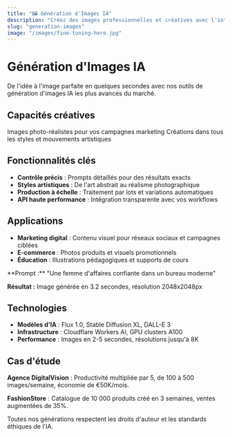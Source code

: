 ```yaml
---
title: "🖼️ Génération d'Images IA"
description: "Créez des images professionnelles et créatives avec l'intelligence artificielle"
slug: "generation-images"
image: "/images/fine-tuning-hero.jpg"
---
```


# Génération d'Images IA

De l'idée à l'image parfaite en quelques secondes avec nos outils de génération d'images IA les plus avancés du marché.

## Capacités créatives

<CardGroup cols={2}>
  <Card title="Photographie réaliste" icon="camera">
    Images photo-réalistes pour vos campagnes marketing
  </Card>
  <Card title="Illustrations artistiques" icon="paint-brush">
    Créations dans tous les styles et mouvements artistiques
  </Card>
</CardGroup>

## Fonctionnalités clés

- **Contrôle précis** : Prompts détaillés pour des résultats exacts
- **Styles artistiques** : De l'art abstrait au réalisme photographique
- **Production à échelle** : Traitement par lots et variations automatiques
- **API haute performance** : Intégration transparente avec vos workflows

## Applications

- **Marketing digital** : Contenu visuel pour réseaux sociaux et campagnes ciblées
- **E-commerce** : Photos produits et visuels promotionnels
- **Éducation** : Illustrations pédagogiques et supports de cours

<Expandable title="Exemple de génération">
  **Prompt :** "Une femme d'affaires confiante dans un bureau moderne"

  **Résultat :** Image générée en 3.2 secondes, résolution 2048x2048px
</Expandable>

## Technologies

- **Modèles d'IA** : Flux 1.0, Stable Diffusion XL, DALL-E 3
- **Infrastructure** : Cloudflare Workers AI, GPU clusters A100
- **Performance** : Images en 2-5 secondes, résolutions jusqu'à 8K

## Cas d'étude

**Agence DigitalVision** : Productivité multipliée par 5, de 100 à 500 images/semaine, économie de €50K/mois.

**FashionStore** : Catalogue de 10 000 produits créé en 3 semaines, ventes augmentées de 35%.

<Note>
  Toutes nos générations respectent les droits d'auteur et les standards éthiques de l'IA.
</Note>